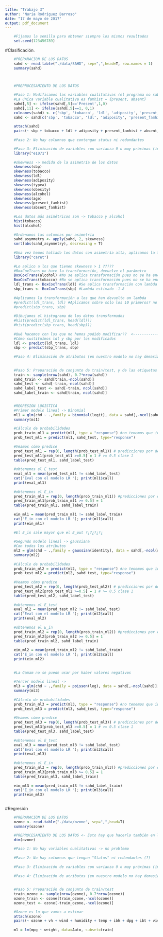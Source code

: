 ```yaml
---
title: "Trabajo 3"
author: "Nuria Rodríguez Barroso"
date: "17 de mayo de 2017"
output: pdf_document
---
```


```r
    #Fijamos la semilla para obtener siempre los mismos resultados
    set.seed(123456789)
```

#Clasificación.

```r
  
    #PREPARACIÓN DE LOS DATOS
    sahd <- read.table("./data/SAHD", sep=",",head=T, row.names = 1)
    summary(sahd)
    
    

    #PREPROCESAMIENTO DE LOS DATOS

    #Paso 1: Modificamos las variables cualitativas (el programa no sabe bien cómo tratarlas)
    #La única variable cualitativa es famhist = {present, absent}
    sahd[,5] <- ifelse(sahd[,5]=='Present',1,0)
    sahd[,11] <- ifelse(sahd[,5]==1, 0,1)
    colnames(sahd) <- c('sbp', 'tobacco', 'ldl', 'adiposity', 'present_famhist', 'typea', 'obesity', 'alcohol', 'age', 'chd', 'absent_famhist')
    sahd <- sahd[c('sbp', 'tobacco', 'ldl', 'adiposity', 'present_famhist', 'absent_famhist', 'typea', 'obesity', 'alcohol', 'age', 'chd')]
    
    attach(sahd)
    pairs(~ sbp + tobacco + ldl + adiposity + present_famhist + absent_famhist +typea + obesity + alcohol + age, data= sahd, col = chd+3)
    
    #Paso 2: No hay columnas que contengan status ni redundantes

    #Paso 3: Eliminación de variables con varianza 0 o muy próximas (importante para métodos sensibles a distancias)
    library("e1071")
    
    #skewness -> medida de la asimetría de los datos
    skewness(sbp)
    skewness(tobacco)
    skewness(ldl)
    skewness(adiposity)
    skewness(typea)
    skewness(obesity)
    skewness(alcohol)
    skewness(age)
    skewness(present_famhist)
    skewness(absent_famhist)
    
    #Los datos más asimétricos son -> tobacco y alcohol
    hist(tobacco)
    hist(alcohol)
    
    #Ordenamos las columnas por asimetria
    sahd_asymmetry <- apply(sahd, 2, skewness)
    sort(abs(sahd_asymmetry), decreasing = T)
    
    #Una vez hemos hallado los datos con asimetría alta, aplicamos la transformación, para ello
    library("caret")
    
    #Lo aplico a los que tienen skewness > 1 ?????
    #BoxCoxTrans no hace la transformación, devuelve el parámetro
    BoxCoxTrans(alcohol) #No se aplica transformación pues no se ha encontrado el parámetro
    BoxCoxTrans(tobacco) #No se aplica transformación pues no se ha encontrado el parámetro
    ldl_trans <- BoxCoxTrans(ldl) #Se aplica transformación con lambda = 0
    sbp_trans <- BoxCoxTrans(sbp) #Lambda estimado -1.8
    
    #Aplicamos la transformación a los que han devuelto un lambda
    #predict(ldl_trans, ldl) #Aplicamos sobre solo los 10 primeros? no entiendop
    #predict(sbp_trans, sbp)
    
    #Dibujamos el histograma de los datos transformados 
    #hist(predict(ldl_trans, head(ldl)))
    #hist(predict(sbp_trans, head(sbp))) 
    
    #Qué hacemos con los que no hemos podido modificar??  <-------------------------- JUANLU
    #Cómo sustituímos ldl y sbp por los modificados
    ldl <- predict(ldl_trans, ldl)
    sbp <- predict(sbp_trans, sbp)
    
    #Paso 4: Eliminación de atributos (en nuestro modelo no hay demasiados (creo))
    
    
    #Paso 5: Preparación de conjunto de train/test, y de las etiquetas train/test
    train <- sample(nrow(sahd), 0.7*nrow(sahd))
    sahd_train <- sahd[train,-ncol(sahd)]
    sahd_test <- sahd[-train,-ncol(sahd)]
    sahd_label_test <- sahd[-train, ncol(sahd)]
    sahd_label_train <- sahd[train, ncol(sahd)]


    #REGRESION LOGISTICA
    #Primer modelo lineal -> Binomial
    ml1 = glm(chd ~ .,family = binomial(logit), data = sahd[,-ncol(sahd)], subset=train)
    summary(ml1)
    
    #Cálculo de probabilidades
    prob_train_ml1 = predict(ml1, type = "response") #no tenemos que introducirle el train porque recuerda
    prob_test_ml1 = predict(ml1, sahd_test, type="response")
    
    #Veamos cómo predice 
    pred_test_ml1 = rep(0, length(prob_test_ml1)) # predicciones por defecto 0
    pred_test_ml1[prob_test_ml1 >=0.5] = 1 # >= 0.5 clase 1
    table(pred_test_ml1, sahd_label_test) 
    
    #obtenemos el E_test
    eval_ml1 = mean(pred_test_ml1 != sahd_label_test)
    cat("Eval con el modelo LR "); print(ml1$call)
    print(eval_ml1)
    
    #obtenemos el E_in
    pred_train_ml1 = rep(0, length(prob_train_ml1)) #predicciones por defecto 0
    pred_train_ml1[prob_train_ml1 >= 0.5] = 1
    table(pred_train_ml1, sahd_label_train)
    
    ein_ml1 = mean(pred_train_ml1 != sahd_label_train)
    cat("E_in con el modelo LR "); print(ml1$call)
    print(ein_ml1)
    
    #El E_in sale mayor que el E_out ?¿?¿?¿?¿
    
    #Segundo modelo lineal -> gaussiana
    #Con todos los atributos
    ml2 = glm(chd ~ .,family = gaussian(identity), data = sahd[,-ncol(sahd)], subset=train)
    summary(ml2)
    
    #Cálculo de probabilidades
    prob_train_ml2 = predict(ml2, type = "response") #no tenemos que introducirle el train porque recuerda
    prob_test_ml2 = predict(ml2, sahd_test, type="response")
    
    #Veamos cómo predice 
    pred_test_ml2 = rep(0, length(prob_test_ml2)) # predicciones por defecto 0
    pred_test_ml2[prob_test_ml2 >=0.5] = 1 # >= 0.5 clase 1
    table(pred_test_ml2, sahd_label_test) 
    
    #obtenemos el E_test
    eval_ml2 = mean(pred_test_ml2 != sahd_label_test)
    cat("Eval con el modelo LR "); print(ml2$call)
    print(eval_ml2)
    
    #obtenemos el E_in
    pred_train_ml2 = rep(0, length(prob_train_ml2)) #predicciones por defecto 0
    pred_train_ml2[prob_train_ml2 >= 0.5] = 1
    table(pred_train_ml2, sahd_label_train)
    
    ein_ml2 = mean(pred_train_ml2 != sahd_label_train)
    cat("E_in con el modelo LR "); print(ml2$call)
    print(ein_ml2)
    
    
    #La Gamam no se puede usar por haber valores negativos  
    
    #Tercer modelo lineal -> 
    ml3 = glm(chd ~ .,family = poisson(log), data = sahd[,-ncol(sahd)], subset=train)
    summary(ml3)
    
    #Cálculo de probabilidades
    prob_train_ml3 = predict(ml3, type = "response") #no tenemos que introducirle el train porque recuerda
    prob_test_ml3 = predict(ml3, sahd_test, type="response")
    
    #Veamos cómo predice 
    pred_test_ml3 = rep(0, length(prob_test_ml3)) # predicciones por defecto 0
    pred_test_ml3[prob_test_ml3 >=0.5] = 1 # >= 0.5 clase 1
    table(pred_test_ml3, sahd_label_test) 
    
    #obtenemos el E_test
    eval_ml3 = mean(pred_test_ml3 != sahd_label_test)
    cat("Eval con el modelo LR "); print(ml3$call)
    print(eval_ml3)
    
    #obtenemos el E_in
    pred_train_ml3 = rep(0, length(prob_train_ml3)) #predicciones por defecto 0
    pred_train_ml3[prob_train_ml3 >= 0.5] = 1
    table(pred_train_ml3, sahd_label_train)
    
    ein_ml3 = mean(pred_train_ml3 != sahd_label_train)
    cat("E_in con el modelo LR "); print(ml3$call)
    print(ein_ml3)
    
```
#Regresión

```r
    #PREPARACIÓN DE LOS DATOS
    ozone <- read.table("./data/ozone", sep=",",head=T)
    summary(ozone)

    #PREPROCESAMIENTO DE LOS DATOS <- Esto hay que hacerlo también en la regresión? No lo tengo claro
    dim(ozone)
    
    #Paso 1: No hay variables cualitativas -> no problemo
    
    #Paso 2: No hay columnas que tengan "Status" ni redundantes (?)
    
    #Paso 3: Eliminación de variables con varianza 0 o muy próximas (importante para métodos sensibles a distancias)
    
    #Paso 4: Eliminación de atributos (en nuestro modelo no hay demasiados (creo))
    
    
    #Paso 5: Preparación de conjunto de train/test
    train_ozone <- sample(nrow(ozone), 0.7*nrow(ozone))
    ozone_train <- ozone[train_ozone,-ncol(ozone)]
    ozone_test <- ozone[-train_ozone,-ncol(ozone)]

    #Ozone es lo que vamos a estimar
    attach(ozone)
    pairs(~ ozone + vh + wind + humidity + temp + ibh + dpg + ibt + vis + doy, data= ozone)
    
    m1 = lm(mpg ~ weight, data=Auto, subset=train)
    
```

